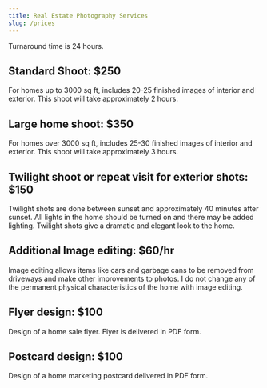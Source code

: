 ```yaml
---
title: Real Estate Photography Services
slug: /prices
---
```


Turnaround time is 24 hours.

## Standard Shoot: $250
For homes up to 3000 sq ft, includes 20-25 finished images of interior and exterior. This shoot will take approximately 2 hours.

## Large home shoot: $350
For homes over 3000 sq ft, includes 25-30 finished images of interior and exterior. This shoot will take approximately 3 hours.

## Twilight shoot or repeat visit for exterior shots: $150
Twilight shots are done between sunset and approximately 40 minutes after sunset. All lights in the home should be turned on and there may be added lighting. Twilight shots give a dramatic and elegant look to the home.

## Additional Image editing: $60/hr
Image editing allows items like cars and garbage cans to be removed from driveways and make other improvements to photos. I do not change any of the permanent physical characteristics of the home with image editing.

## Flyer design: $100
Design of a home sale flyer. Flyer is delivered in PDF form.

## Postcard design: $100 
Design of a home marketing postcard delivered in PDF form.
